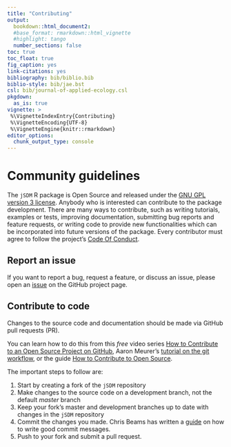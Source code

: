```yaml
---
title: "Contributing"
output:
  bookdown::html_document2:
  #base_format: rmarkdown::html_vignette
  #highlight: tango
  number_sections: false
toc: true
toc_float: true
fig_caption: yes
link-citations: yes
bibliography: bib/biblio.bib
biblio-style: bib/jae.bst
csl: bib/journal-of-applied-ecology.csl
pkgdown:
  as_is: true
vignette: >
 %\VignetteIndexEntry{Contributing}
 %\VignetteEncoding{UTF-8}
 %\VignetteEngine{knitr::rmarkdown}
editor_options: 
  chunk_output_type: console
---
```


# Community guidelines

The `jSDM` R package is Open Source and released under
the [GNU GPL version 3 license ](https://www.gnu.org/licenses/gpl-3.0.en.html). Anybody who is interested can contribute to the package development. 
There are many ways to contribute, such as writing tutorials, examples or tests, improving documentation, submitting bug reports and feature requests, or writing code to provide new functionalities which can be incorporated into future versions of the package. Every contributor must agree to follow the project's [Code Of Conduct](https://ecology.ghislainv.fr/jSDM/articles/Code_of_conduct.html).

## Report an issue

If you want to report a bug, request a feature, or discuss an issue,
please open an [issue](https://github.com/ghislainv/jSDM/issues) on the GitHub
project page.

## Contribute to code

Changes to the source code and documentation should be made via GitHub
pull requests (PR).

You can learn how to do this from this *free* video series [How to Contribute to an Open Source Project on GitHub](https://egghead.io/courses/how-to-contribute-to-an-open-source-project-on-github),
Aaron Meurer's [tutorial on the git workflow](https://www.asmeurer.com/git-workflow/), or the guide [How to Contribute to Open Source](https://opensource.guide/how-to-contribute/).

The important steps to follow are:

1. Start by creating a fork of the `jSDM` repository
2. Make changes to the source code on a development branch, not the default *master* branch
3. Keep your fork's master and development branches up to date with changes in the ``jSDM`` repository
4. Commit the changes you made. Chris Beams has written a [guide](https://chris.beams.io/posts/git-commit/) on how to write good commit messages.
5. Push to your fork and submit a pull request.
